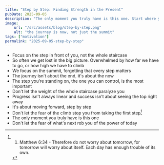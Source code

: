 ```yaml
---
title: "Step by Step: Finding Strength in the Present"
pubDate: 2025-09-05
description: "The only moment you truly have is this one. Start where you are, move forward, step by step"
image:
    url: "/src/assets/blog/step-by-step.png"
    alt: "the journey is now, not just the summit"
tags: ["motivation"]
permalink: "2025-09-05-step-by-step"
---
```


<BlogLayout
    title={frontmatter.title}
    description={frontmatter.description}
    image={frontmatter.image.url}
    alt={frontmatter.image.alt}
    date={(frontmatter.pubDate).toString().slice(0,10)}
    tags={frontmatter.tags}
    currentPost={frontmatter.permalink}>

<span>

- Focus on the step in front of you, not the whole staircase
- So often we get lost in the big picture. Overwhelmed by how far we have to go, or how high we have to climb
- We focus on the summit, forgetting that every step matters
- The journey isn't about the end, it's about the now
- The step you're standing on, the one you can control, is the most important
- Don't let the weight of the whole staircase paralyze you
- Progress isn't always linear and success isn't about seeing the top right away
- It's about moving forward, step by step
- Don't let the fear of the climb stop you from taking the first step[^1]
- The only moment you truly have is this one
- Don't let the fear of what's next rob you of the power of today

[^1]:1. Matthew 6:34 - Therefore do not worry about tomorrow, for tomorrow will worry about itself. Each day has enough trouble of its own.

</span>
</BlogLayout>
